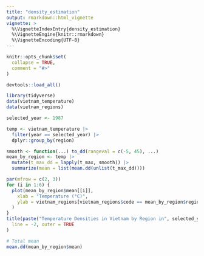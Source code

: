 ```yaml
---
title: "density_estimation"
output: rmarkdown::html_vignette
vignette: >
  %\VignetteIndexEntry{density_estimation}
  %\VignetteEngine{knitr::rmarkdown}
  %\VignetteEncoding{UTF-8}
---
```


```r
knitr::opts_chunk$set(
  collapse = TRUE,
  comment = "#>"
)
```

```r
devtools::load_all()
```

```r
library(tidyverse)
data(vietnam_temperature)
data(vietnam_regions)

selected_year <- 1987

temp <- vietnam_temperature |>
  filter(year == selected_year) |>
  dplyr::group_by(region)

smooth <- function(...) to_dd(rangeval = c(-5, 45), ...)
mean_by_region <- temp |>
  mutate(t_max_dd = lapply(t_max, smooth)) |>
  summarize(mean = list(mean.dd(unlist(t_max_dd))))

par(mfrow = c(2, 3))
for (i in 1:6) {
  plot(mean_by_region$mean[[i]],
    xlab = "Temperature (°C)",
    ylab = vietnam_regions[vietnam_regions$code == mean_by_region$region[i], "name"]
  )
}
title(paste("Temperature Densities in Vietnam by Region in", selected_year),
  line = -2, outer = TRUE
)

# Total mean
mean.dd(mean_by_region$mean)
```
